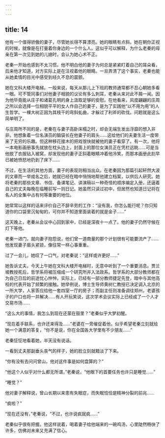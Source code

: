 ```yaml
---
---
---
```

title: 14
---



他有一个值得骄傲的妻子，尽管她长得不算漂亮。她的眼睛有点斜。她在朝你正视的时候，就像是在打量着你身边的一个什么人。这似乎可以解释，为什么老秦的母亲在第一次见到她的儿媳时，会认为她心术不正。

老秦一开始也感到不太习惯。他不明白他的妻子为何总是紧紧盯着自己的耳朵看，后来他才知道，对方实际上是在注视着他的眼睛。一旦弄清了这个事实，老秦也能从她柔情的目光中感受到经久不息的震颤。

她在文科大楼开电梯。一般来说，每天从那儿上下班的教师通常都不忍心朝她多看一眼。可不管同事们对他妻子相貌的议论有多么刺耳，老秦从来对此不屑一闻。因为他毕竟能从庄子和诸葛孔明的身上汲取足够的安慰。在他看来，风度翩翩的庄周之所以会选择一位相貌平平的女人作自己的妻子，是为了实践他“以不用为用”的人生哲学。一棵大树正因为其枝干的弯斜虬曲，才躲过了利斧的砍伐。问题就是这么简单明了。

与庄周所不同的是，老秦在与妻子高卧床榻之时，却会无端生发出浮靡的想入非非。他想象着一位名演员的脑袋长在他妻子的肩头……这给他们的夫妻生活一度带来了无穷的乐趣。但这种移花接木的把戏很快就被他的妻子看穿了。有一次，他将一本电影画册事先就放在枕头边上，封面上的那位女演员正在凭栏远眺……可是当他脱了衣服钻入被窝，却发现他的妻子正斜着眼睛冲着他冷笑，而那本画册此刻早已被她愤怒地扔到了床下……

不过，在生活的其他方面，妻子的表现则相当出众。在老秦因为那篇引起轩然大波的文章而一举成名之后，她就已经在暗中悄悄地帮他建立档案，以供后人研究。她将老秦的那些文章、书信、备课笔记、讲演稿以一种奇怪的顺序编定入册，还逼着自己的丈夫每晚在临睡前写一则日记。她虽然只读过初中，但居然也知道日记将在名人的全集中占有何等重要的地位。

她常常以这样的话来评价自己不辞辛劳的工作：“没有我，你怎么能行呢？你只知道你的口袋里沉甸甸的，可你并不知道里面装着的就是金子……”

这天晚上，老秦从会议中心回到家中，已经是深夜十一点了。他的妻子仍然守候在灯下等他。

老秦一进门，就向妻子抱怨说，他们曾一道商量的那个计划很有可能要流产了……他发现妻子眉头紧锁，像往常一样心事重重。

过了一会儿，她叹了一口气，对老秦说：“这样或许更好……”

她告诉丈夫，今天上午她在文科大楼开电梯时，无意中听到了一个重要消息。贾兰坡教授死后，哲学系将被压缩成一个研究所并入法政系。哲学系的大部分教师都在为自己日后的前途忧心忡忡。实际上，已经有一部分教师捷足先登，暗中与其他高校的代表开始了频繁的接触。她举例说，博士生导师黄树仁教授已决定调入北京的一所大学，人家答应给他一套四室一厅的房子；而副主任则准备调往郑州，老婆孩子的户口也将一并解决……有人开玩笑说，这次学术会议实际上已经成了一个人才交易市场……

“这么大的事情，我怎么到现在还蒙在鼓里？”老秦似乎大梦初醒。

“现在着手联系，也许还来得及……”老婆在一旁催促着他，似乎希望老秦立刻就给她一个满意的答复，“你不是说，你在全国各大学里有不少朋友……”

老秦怔怔地看着她，半天没有说话。

一看到丈夫那副垂头丧气的样子，她的脸立刻就黯淡了下来。

“你有没有去问问曾山，他对这件事是如何盘算的？”

“他这个人似乎对什么都无所谓，”老秦说，“他眼下的首要任务也许只是睡觉……”

“睡觉？”

他对妻子解释说，曾山长期以来患有失眠症，而失眠恰恰是精神分裂的前兆……

“疯啦？”

“现在还没有，”老秦说，“不过，也许说疯就疯……”

老秦似乎很有把握。他这样说着，喝着妻子给他端来的一碗鸡汤，心里陡然畅快了许多，仿佛对未来又充满了信心。